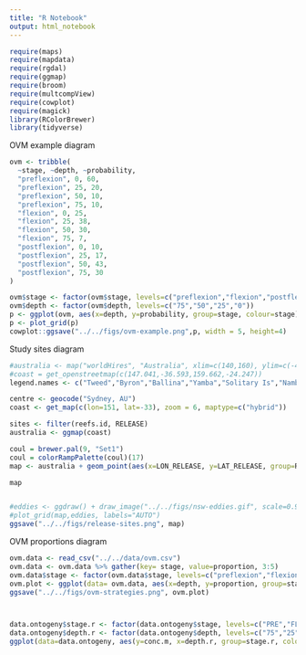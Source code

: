```yaml
---
title: "R Notebook"
output: html_notebook
---
```


```r
require(maps)
require(mapdata)
require(rgdal)
require(ggmap)
require(broom)
require(multcompView)
require(cowplot)
require(magick)
library(RColorBrewer)
library(tidyverse)
```


OVM example diagram
```r

ovm <- tribble(
  ~stage, ~depth, ~probability,
  "preflexion", 0, 60,
  "preflexion", 25, 20,
  "preflexion", 50, 10,
  "preflexion", 75, 10,
  "flexion", 0, 25,
  "flexion", 25, 38,
  "flexion", 50, 30,
  "flexion", 75, 7,
  "postflexion", 0, 10,
  "postflexion", 25, 17,
  "postflexion", 50, 43,
  "postflexion", 75, 30
)

ovm$stage <- factor(ovm$stage, levels=c("preflexion","flexion","postflexion"))
ovm$depth <- factor(ovm$depth, levels=c("75","50","25","0"))
p <- ggplot(ovm, aes(x=depth, y=probability, group=stage, colour=stage)) + geom_line(size=2) + theme_classic()  + labs(x="Depth (m)", y="Proportion") + coord_flip() + theme(legend.title = element_text("none"), legend.position = "bottom")
p <- plot_grid(p)
cowplot::ggsave("../../figs/ovm-example.png",p, width = 5, height=4)

```


Study sites diagram
```r
#australia <- map("worldHires", "Australia", xlim=c(140,160), ylim=c(-45,-10), col="gray90", fill=TRUE)
#coast = get_openstreetmap(c(147.041,-36.593,159.662,-24.247))
legend.names <- c("Tweed","Byron","Ballina","Yamba","Solitary Is","Nambucca","Pt Macquarie","Crowdy Bay","Pt Stephens","Newcastle","Sydney","Wollongong","Jervis Bat","Ulladulla","Batemans","Merimbula","Eden")

centre <- geocode("Sydney, AU")
coast <- get_map(c(lon=151, lat=-33), zoom = 6, maptype=c("hybrid"))

sites <- filter(reefs.id, RELEASE)
australia <- ggmap(coast)

coul = brewer.pal(9, "Set1")
coul = colorRampPalette(coul)(17)
map <- australia + geom_point(aes(x=LON_RELEASE, y=LAT_RELEASE, group=REGION, colour=REGION), size=1.5, data=sites) + theme(legend.position = "right") + labs(x="Longitude", y="Latitude") + scale_color_manual(labels = c("Tweed","Byron","Ballina","Yamba","Solitary Is","Nambucca","Pt Macquarie","Crowdy Bay","Pt Stephens","Newcastle","Sydney","Wollongong","Jervis Bay","Ulladulla","Batemans","Merimbula","Eden"), name="NSW region", values = coul) 

map


#eddies <- ggdraw() + draw_image("../../figs/nsw-eddies.gif", scale=0.9)
#plot_grid(map,eddies, labels="AUTO")
ggsave("../../figs/release-sites.png", map)
```


OVM proportions diagram

```r
ovm.data <- read_csv("../../data/ovm.csv")
ovm.data <- ovm.data %>% gather(key= stage, value=proportion, 3:5)
ovm.data$stage <- factor(ovm.data$stage, levels=c("preflexion","flexion","postflexion"))
ovm.plot <- ggplot(data= ovm.data, aes(x=depth, y=proportion, group=stage, colour=stage)) + geom_line() + geom_point() + facet_wrap(~fish, ncol=2, shrink = TRUE) + coord_flip() + theme_bw() + labs(x="Depth", y="Proportion") + scale_color_discrete(name="Ontogenetic stage") + theme(legend.position = "right")
ggsave("../../figs/ovm-strategies.png", ovm.plot)



data.ontogeny$stage.r <- factor(data.ontogeny$stage, levels=c("PRE","FLE","POS"))
data.ontogeny$depth.r <- factor(data.ontogeny$depth, levels=c("75","25","0"))
ggplot(data=data.ontogeny, aes(y=conc.m, x=depth.r, group=stage.r, color=stage.r)) + facet_wrap(~family, scales="free", ncol=4, shrink = TRUE) + stat_summary_bin(fun.y="mean", geom="line", position=position_dodge(width=0.5), show.legend=FALSE) + stat_summary_bin(fun.y="mean", geom="point", position=position_dodge(width=0.5),size=2) + stat_summary(fun.data = "mean_cl_boot", geom = "linerange",position=position_dodge(width=0.5),show.legend = FALSE) + labs(x="Depth (m)", y=expression("Concentration per 1000 "~m^{3})) + theme_classic() + coord_flip() + scale_color_discrete(name="", labels=c("Preflexion","Flexion","Postflexion")) + theme(legend.position = c(0.85,0.15), legend.justification = c(0.3,0)) 
```


